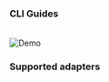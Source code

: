 ### CLI Guides

<CardGroup cols={2}>
  <Card
    title="Generate a report"
    icon="browsers"
    iconType="solid"
    href="/oss/guides/generate-report"
  ></Card>
  <Card
    title="Send Slack alerts"
    icon="slack"
    href="/oss/guides/send-slack-alerts"
  ></Card>
  <Card
    title="Share the report"
    icon="share-all"
    iconType="solid"
    href="/oss/guides/share-report-ui"
  ></Card>
  <Card
    title="Deploy in production"
    icon="gear"
    iconType="solid"
    href="/oss/deployment-and-configuration/elementary-in-production"
  ></Card>
</CardGroup>

<br />

<Frame>
  <img
    src="https://raw.githubusercontent.com/elementary-data/elementary/master/static/report_ui.gif"
    alt="Demo"
  />
</Frame>

### Supported adapters

<Snippet file="oss/adapters-cards.mdx" />

